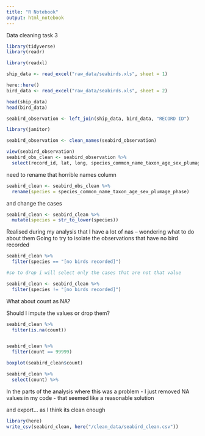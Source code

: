 ```yaml
---
title: "R Notebook"
output: html_notebook
---
```

Data cleaning task 3


```r
library(tidyverse)
library(readr)

library(readxl)
```

```r
ship_data <- read_excel("raw_data/seabirds.xls", sheet = 1)
```

```r
here::here()
bird_data <- read_excel("raw_data/seabirds.xls", sheet = 2)

head(ship_data)
head(bird_data)
```

```r
seabird_observation <- left_join(ship_data, bird_data, "RECORD ID")
```


```r
library(janitor)

seabird_observation <- clean_names(seabird_observation)

view(seabird_observation)
seabird_obs_clean <- seabird_observation %>% 
  select(record_id, lat, long, species_common_name_taxon_age_sex_plumage_phase, count)


```




need to rename that horrible names column 
```r
seabird_clean <- seabird_obs_clean %>% 
  rename(species = species_common_name_taxon_age_sex_plumage_phase)
```


and change the cases 
```r
seabird_clean <- seabird_clean %>%
  mutate(species = str_to_lower(species))
```

Realised during my analysis that I have a lot of nas -- wondering what to do about them
Going to try to isolate the observations that have no bird recorded 
```r
seabird_clean %>%
  filter(species == "[no birds recorded]")

#so to drop i will select only the cases that are not that value 

seabird_clean <- seabird_clean %>%
  filter(species != "[no birds recorded]")
```

What about count as NA? 

Should I impute the values or drop them? 


```r
seabird_clean %>% 
  filter(is.na(count))


seabird_clean %>% 
  filter(count == 99999)

boxplot(seabird_clean$count)

seabird_clean %>% 
  select(count) %>% 
```
 
 
In the parts of the analysis where this was a problem - I just removed NA values in my code - that seemed like a reasonable solution 






and export... as I think its clean enough
```r

library(here)
write_csv(seabird_clean, here("/clean_data/seabird_clean.csv"))
```



